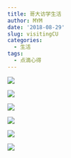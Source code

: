 ```yaml
---
title: 哥大访学生活
author: MYM
date: '2018-08-29'
slug: visitingCU
categories:
  - 生活
tags:
  - 点滴心得
---
```





<img src="/img/cu1.jpeg" style="max-width:80%;min-width:100px;float:center"/>

<img src="/img/cu3.jpg" style="max-width:80%;min-width:100px;float:center"/>

<img src="/img/cu2.jpg" style="max-width:80%;min-width:100px;float:center"/>

<img src="/img/sky1.jpg" style="max-width:80%;min-width:100px;float:center"/>

<img src="/img/cu-lib.jpg" style="max-width:80%;min-width:100px;float:center"/>

<img src="/img/cu-lib2.jpg" style="max-width:80%;min-width:100px;float:center"/>


